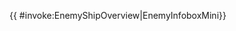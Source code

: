 {{ {{{subst|safesubst:}}}#invoke:EnemyShipOverview|EnemyInfoboxMini}}<noinclude>
{{Documentation}}
</noinclude>